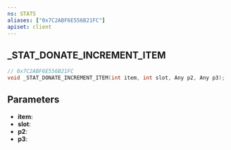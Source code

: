 ```yaml
---
ns: STATS
aliases: ["0x7C2ABF6E556B21FC"]
apiset: client
---
```

## _STAT_DONATE_INCREMENT_ITEM

```c
// 0x7C2ABF6E556B21FC
void _STAT_DONATE_INCREMENT_ITEM(int item, int slot, Any p2, Any p3);
```


## Parameters
* **item**:
* **slot**:
* **p2**:
* **p3**: